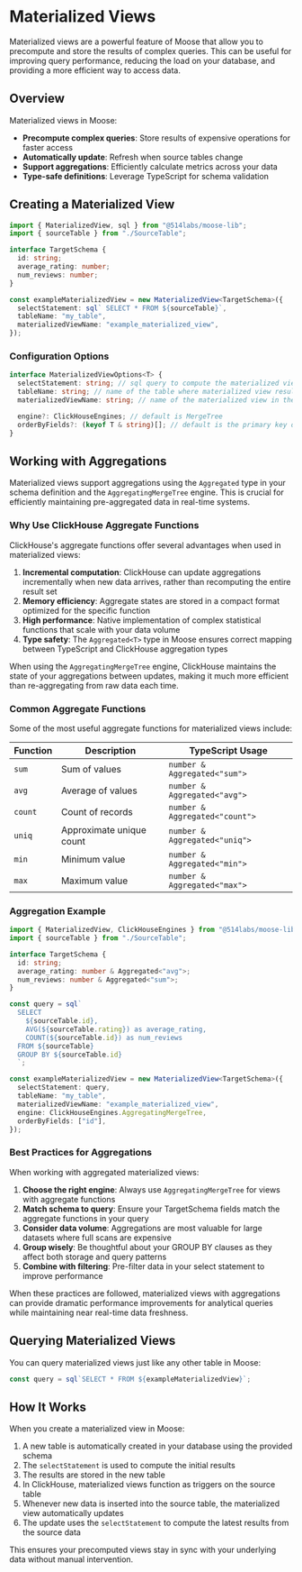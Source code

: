 # Materialized Views

Materialized views are a powerful feature of Moose that allow you to precompute and store the results of complex queries. This can be useful for improving query performance, reducing the load on your database, and providing a more efficient way to access data.

## Overview

Materialized views in Moose:
- **Precompute complex queries**: Store results of expensive operations for faster access
- **Automatically update**: Refresh when source tables change
- **Support aggregations**: Efficiently calculate metrics across your data
- **Type-safe definitions**: Leverage TypeScript for schema validation

## Creating a Materialized View

```ts filename="MaterializedView.ts" copy
import { MaterializedView, sql } from "@514labs/moose-lib";
import { sourceTable } from "./SourceTable";

interface TargetSchema {
  id: string;
  average_rating: number;
  num_reviews: number;
}

const exampleMaterializedView = new MaterializedView<TargetSchema>({
  selectStatement: sql` SELECT * FROM ${sourceTable}`,
  tableName: "my_table",
  materializedViewName: "example_materialized_view",
});
```

### Configuration Options

```typescript filename="ViewOptions.ts"
interface MaterializedViewOptions<T> {
  selectStatement: string; // sql query to compute the materialized view
  tableName: string; // name of the table where materialized view result set will be stored
  materializedViewName: string; // name of the materialized view in the database

  engine?: ClickHouseEngines; // default is MergeTree
  orderByFields?: (keyof T & string)[]; // default is the primary key of the source table
}
```

## Working with Aggregations

Materialized views support aggregations using the `Aggregated` type in your schema definition and the `AggregatingMergeTree` engine. This is crucial for efficiently maintaining pre-aggregated data in real-time systems.

### Why Use ClickHouse Aggregate Functions

ClickHouse's aggregate functions offer several advantages when used in materialized views:

1. **Incremental computation**: ClickHouse can update aggregations incrementally when new data arrives, rather than recomputing the entire result set
2. **Memory efficiency**: Aggregate states are stored in a compact format optimized for the specific function
3. **High performance**: Native implementation of complex statistical functions that scale with your data volume
4. **Type safety**: The `Aggregated<T>` type in Moose ensures correct mapping between TypeScript and ClickHouse aggregation types

When using the `AggregatingMergeTree` engine, ClickHouse maintains the state of your aggregations between updates, making it much more efficient than re-aggregating from raw data each time.

### Common Aggregate Functions

Some of the most useful aggregate functions for materialized views include:

| Function | Description | TypeScript Usage |
|----------|-------------|-----------------|
| `sum` | Sum of values | `number & Aggregated<"sum">` |
| `avg` | Average of values | `number & Aggregated<"avg">` |
| `count` | Count of records | `number & Aggregated<"count">` |
| `uniq` | Approximate unique count | `number & Aggregated<"uniq">` |
| `min` | Minimum value | `number & Aggregated<"min">` |
| `max` | Maximum value | `number & Aggregated<"max">` |

### Aggregation Example

```ts filename="Aggregations.ts" copy
import { MaterializedView, ClickHouseEngines } from "@514labs/moose-lib";
import { sourceTable } from "./SourceTable";

interface TargetSchema {
  id: string;
  average_rating: number & Aggregated<"avg">;
  num_reviews: number & Aggregated<"sum">;
}

const query = sql`
  SELECT 
    ${sourceTable.id}, 
    AVG(${sourceTable.rating}) as average_rating, 
    COUNT(${sourceTable.id}) as num_reviews 
  FROM ${sourceTable}
  GROUP BY ${sourceTable.id}
  `;

const exampleMaterializedView = new MaterializedView<TargetSchema>({
  selectStatement: query,
  tableName: "my_table",
  materializedViewName: "example_materialized_view",
  engine: ClickHouseEngines.AggregatingMergeTree, 
  orderByFields: ["id"],
});
```

### Best Practices for Aggregations

When working with aggregated materialized views:

1. **Choose the right engine**: Always use `AggregatingMergeTree` for views with aggregate functions
2. **Match schema to query**: Ensure your TargetSchema fields match the aggregate functions in your query
3. **Consider data volume**: Aggregations are most valuable for large datasets where full scans are expensive
4. **Group wisely**: Be thoughtful about your GROUP BY clauses as they affect both storage and query patterns
5. **Combine with filtering**: Pre-filter data in your select statement to improve performance

When these practices are followed, materialized views with aggregations can provide dramatic performance improvements for analytical queries while maintaining near real-time data freshness.

## Querying Materialized Views

You can query materialized views just like any other table in Moose:

```ts filename="QueryingMaterializedView.ts" copy
const query = sql`SELECT * FROM ${exampleMaterializedView}`;
```

## How It Works

When you create a materialized view in Moose:

1. A new table is automatically created in your database using the provided schema
2. The `selectStatement` is used to compute the initial results
3. The results are stored in the new table
4. In ClickHouse, materialized views function as triggers on the source table
5. Whenever new data is inserted into the source table, the materialized view automatically updates
6. The update uses the `selectStatement` to compute the latest results from the source data

This ensures your precomputed views stay in sync with your underlying data without manual intervention.












